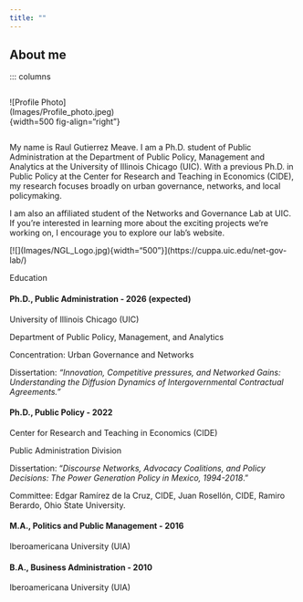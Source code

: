 ```yaml
---
title: ""
---
```


## About me

::: columns

::: {.column width="40%"}

\![Profile Photo\](Images/Profile_photo.jpeg){width=500 fig-align="right"}

:::

My name is Raul Gutierrez Meave. I am a Ph.D. student of Public Administration at the Department of Public Policy, Management and Analytics at the University of Illinois Chicago (UIC). With a previous Ph.D. in Public Policy at the Center for Research and Teaching in Economics (CIDE), my research focuses broadly on urban governance, networks, and local policymaking.

I am also an affiliated student of the Networks and Governance Lab at UIC. If you're interested in learning more about the exciting projects we're working on, I encourage you to explore our lab's website.

\[\![\](Images/NGL_Logo.jpg){width="500"}\](https://cuppa.uic.edu/net-gov-lab/)

Education

#### **Ph.D., Public Administration - 2026 (expected)**

University of Illinois Chicago (UIC)

Department of Public Policy, Management, and Analytics

Concentration: Urban Governance and Networks

Dissertation: *“Innovation, Competitive pressures, and Networked Gains: Understanding the Diffusion Dynamics of Intergovernmental Contractual Agreements.”*

#### **Ph.D., Public Policy - 2022**

Center for Research and Teaching in Economics (CIDE)

Public Administration Division

Dissertation: “*Discourse Networks, Advocacy Coalitions, and Policy Decisions: The Power Generation Policy in Mexico, 1994-2018*.”

Committee: Edgar Ramírez de la Cruz, CIDE, Juan Rosellón, CIDE, Ramiro Berardo, Ohio State University. 

#### **M.A., Politics and Public Management - 2016**

Iberoamericana University (UIA)

#### **B.A., Business Administration - 2010**

Iberoamericana University (UIA)
